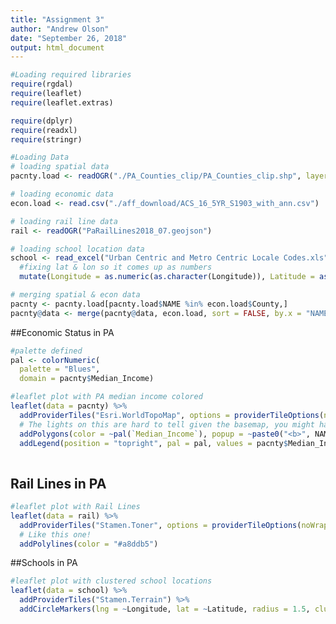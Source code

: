 ```yaml
---
title: "Assignment 3"
author: "Andrew Olson"
date: "September 26, 2018"
output: html_document
---
```


```r
#Loading required libraries
require(rgdal)
require(leaflet)
require(leaflet.extras)

require(dplyr)
require(readxl)
require(stringr)

```



```r
#Loading Data
# loading spatial data
pacnty.load <- readOGR("./PA_Counties_clip/PA_Counties_clip.shp", layer = "PA_Counties_clip", GDAL1_integer64_policy = TRUE)

# loading economic data
econ.load <- read.csv("./aff_download/ACS_16_5YR_S1903_with_ann.csv")

# loading rail line data
rail <- readOGR("PaRailLines2018_07.geojson")

# loading school location data
school <- read_excel("Urban Centric and Metro Centric Locale Codes.xls")%>%
  #fixing lat & lon so it comes up as numbers
  mutate(Longitude = as.numeric(as.character(Longitude)), Latitude = as.numeric(as.character(Latitude)))

# merging spatial & econ data
pacnty <- pacnty.load[pacnty.load$NAME %in% econ.load$County,]
pacnty@data <- merge(pacnty@data, econ.load, sort = FALSE, by.x = "NAME", by.y = "County")
```

##Economic Status in PA

```r
#palette defined
pal <- colorNumeric(
  palette = "Blues",
  domain = pacnty$Median_Income)

#leaflet plot with PA median income colored
leaflet(data = pacnty) %>%
  addProviderTiles("Esri.WorldTopoMap", options = providerTileOptions(noWrap = TRUE)) %>%
  # The lights on this are hard to tell given the basemap, you might have benefited from a darker basemap, or a different palette color
  addPolygons(color = ~pal(`Median_Income`), popup = ~paste0("<b>", NAME, ":</b> $", format(Median_Income, big.mark = ","))) %>%
  addLegend(position = "topright", pal = pal, values = pacnty$Median_Income, title = "Median Income by County (dollars)")
  
```

## Rail Lines in PA

```r
#leaflet plot with Rail Lines
leaflet(data = rail) %>%
  addProviderTiles("Stamen.Toner", options = providerTileOptions(noWrap = TRUE)) %>%
  # Like this one!
  addPolylines(color = "#a8ddb5")
```

##Schools in PA

```r
#leaflet plot with clustered school locations
leaflet(data = school) %>%
  addProviderTiles("Stamen.Terrain") %>%
  addCircleMarkers(lng = ~Longitude, lat = ~Latitude, radius = 1.5, clusterOptions = markerClusterOptions())
```
